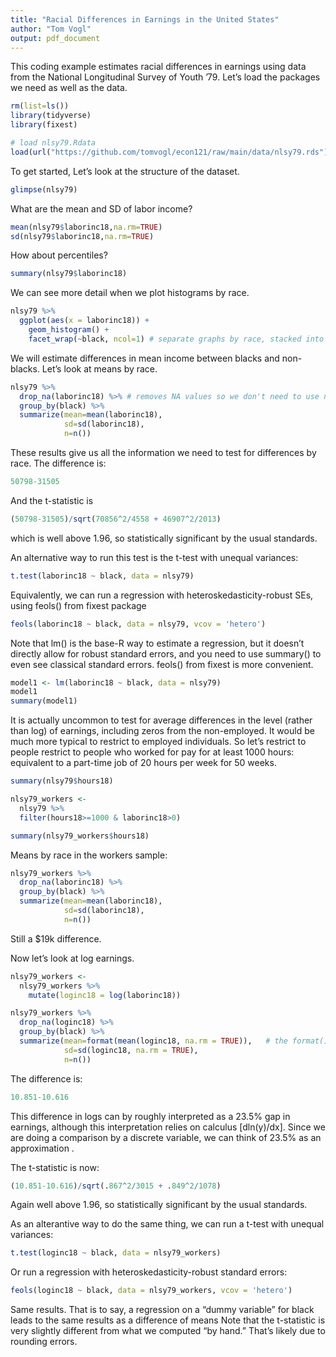 ```yaml
---
title: "Racial Differences in Earnings in the United States"
author: "Tom Vogl"
output: pdf_document
---
```


This coding example estimates racial differences in earnings using data from
the National Longitudinal Survey of Youth '79. Let's load the packages we
need as well as the data.

```r
rm(list=ls())
library(tidyverse)
library(fixest)

# load nlsy79.Rdata
load(url("https://github.com/tomvogl/econ121/raw/main/data/nlsy79.rds"))
```

To get started, Let's look at the structure of the dataset.

```r
glimpse(nlsy79)
```

What are the mean and SD of labor income?

```r
mean(nlsy79$laborinc18,na.rm=TRUE)
sd(nlsy79$laborinc18,na.rm=TRUE)
```

How about percentiles?

```r
summary(nlsy79$laborinc18)
```

We can see more detail when we plot histograms by race.

```r
nlsy79 %>% 
  ggplot(aes(x = laborinc18)) +
    geom_histogram() +
    facet_wrap(~black, ncol=1) # separate graphs by race, stacked into one column
```

We will estimate differences in mean income between blacks and non-blacks. 
Let's look at means by race.

```r
nlsy79 %>% 
  drop_na(laborinc18) %>% # removes NA values so we don't need to use na.rm below
  group_by(black) %>% 
  summarize(mean=mean(laborinc18),
            sd=sd(laborinc18),
            n=n())
```

These results give us all the information we need to test for differences by race.
The difference is:
```r
50798-31505
```
And the t-statistic is
```r
(50798-31505)/sqrt(70856^2/4558 + 46907^2/2013)
```
which is well above 1.96, so statistically significant by the usual standards.

An alternative way to run this test is the t-test with unequal variances:
```r
t.test(laborinc18 ~ black, data = nlsy79)
```
Equivalently, we can run a regression with heteroskedasticity-robust SEs, 
using feols() from fixest package
```r
feols(laborinc18 ~ black, data = nlsy79, vcov = 'hetero')
```
Note that lm() is the base-R way to estimate a regression, but it doesn't 
directly allow for robust standard errors, and you need to use summary()
to even see classical standard errors. feols() from fixest is more convenient.
```r
model1 <- lm(laborinc18 ~ black, data = nlsy79)
model1
summary(model1)
```

It is actually uncommon to test for average differences in the level 
(rather than log) of earnings, including zeros from the non-employed. 
It would be much more typical to restrict to employed individuals. So 
let's restrict to people restrict to people who worked for pay for at least 
1000 hours: equivalent to a part-time job of 20 hours per week for 50 weeks.
```r
summary(nlsy79$hours18)

nlsy79_workers <- 
  nlsy79 %>% 
  filter(hours18>=1000 & laborinc18>0)

summary(nlsy79_workers$hours18)
```

Means by race in the workers sample:
```r
nlsy79_workers %>% 
  drop_na(laborinc18) %>%
  group_by(black) %>% 
  summarize(mean=mean(laborinc18),
            sd=sd(laborinc18),
            n=n())
```
Still a $19k difference.

Now let's look at log earnings.
```r
nlsy79_workers <- 
  nlsy79_workers %>% 
    mutate(loginc18 = log(laborinc18))

nlsy79_workers %>% 
  drop_na(loginc18) %>%
  group_by(black) %>% 
  summarize(mean=format(mean(loginc18, na.rm = TRUE)),   # the format() function is just to report more decimal places
            sd=sd(loginc18, na.rm = TRUE),
            n=n())
```

The difference is:
```r
10.851-10.616
```

This difference in logs can by roughly interpreted as a 23.5% gap in earnings, 
although this interpretation relies on calculus [dln(y)/dx]. Since we are doing a 
comparison by a discrete variable, we can think of 23.5% as an approximation .

The t-statistic is now:
```r
(10.851-10.616)/sqrt(.867^2/3015 + .849^2/1078)
```
Again well above 1.96, so statistically significant by the usual standards.

As an alterantive way to do the same thing, we can run a t-test with unequal variances:
```r
t.test(loginc18 ~ black, data = nlsy79_workers)
```

Or run a regression with heteroskedasticity-robust standard errors:
```r
feols(loginc18 ~ black, data = nlsy79_workers, vcov = 'hetero')
```
Same results. That is to say, a regression on a "dummy variable"
for black leads to the same results as a difference of means
Note that the t-statistic is very slightly different from what
we computed "by hand." That's likely due to rounding errors.

